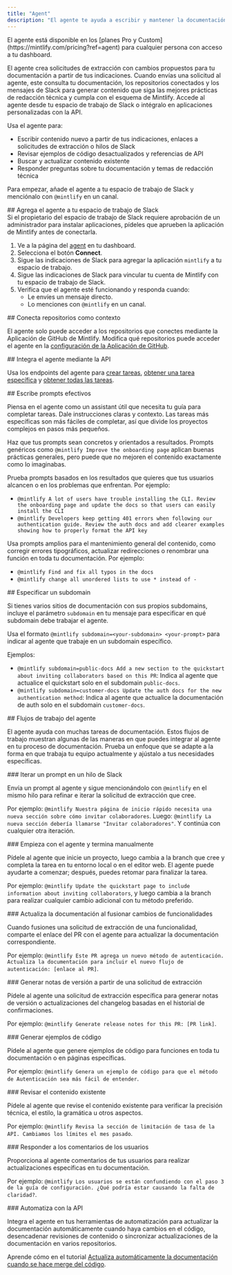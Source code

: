 ```yaml
---
title: "Agent"
description: "El agente te ayuda a escribir y mantener la documentación"
---
```


<Info>
  El agente está disponible en los [planes Pro y Custom](https://mintlify.com/pricing?ref=agent) para cualquier persona con acceso a tu dashboard.
</Info>

El agente crea solicitudes de extracción con cambios propuestos para tu documentación a partir de tus indicaciones. Cuando envías una solicitud al agente, este consulta tu documentación, los repositorios conectados y los mensajes de Slack para generar contenido que siga las mejores prácticas de redacción técnica y cumpla con el esquema de Mintlify. Accede al agente desde tu espacio de trabajo de Slack o intégralo en aplicaciones personalizadas con la API.

Usa el agente para:

* Escribir contenido nuevo a partir de tus indicaciones, enlaces a solicitudes de extracción o hilos de Slack
* Revisar ejemplos de código desactualizados y referencias de API
* Buscar y actualizar contenido existente
* Responder preguntas sobre tu documentación y temas de redacción técnica

Para empezar, añade el agente a tu espacio de trabajo de Slack y menciónalo con `@mintlify` en un canal.

<div id="add-the-agent-to-your-slack-workspace">
  ## Agrega el agente a tu espacio de trabajo de Slack
</div>

<Note>
  Si el propietario del espacio de trabajo de Slack requiere aprobación de un administrador para instalar aplicaciones, pídeles que aprueben la aplicación de Mintlify antes de conectarla.
</Note>

1. Ve a la página del [agent](https://dashboard.mintlify.com/products/agent) en tu dashboard.
2. Selecciona el botón **Connect**.
3. Sigue las indicaciones de Slack para agregar la aplicación `mintlify` a tu espacio de trabajo.
4. Sigue las indicaciones de Slack para vincular tu cuenta de Mintlify con tu espacio de trabajo de Slack.
5. Verifica que el agente esté funcionando y responda cuando:
   * Le envíes un mensaje directo.
   * Lo menciones con `@mintlify` en un canal.

<div id="connect-repositories-as-context">
  ## Conecta repositorios como contexto
</div>

El agente solo puede acceder a los repositorios que conectes mediante la Aplicación de GitHub de Mintlify. Modifica qué repositorios puede acceder el agente en la [configuración de la Aplicación de GitHub](https://github.com/apps/mintlify/installations/new).

<div id="embed-the-agent-via-api">
  ## Integra el agente mediante la API
</div>

Usa los endpoints del agente para [crear tareas](/es/api-reference/agent/create-agent-job), [obtener una tarea específica](/es/api-reference/agent/get-agent-job) y [obtener todas las tareas](/es/api-reference/agent/get-all-jobs).

<div id="write-effective-prompts">
  ## Escribe prompts efectivos
</div>

Piensa en el agente como un assistant útil que necesita tu guía para completar tareas. Dale instrucciones claras y contexto. Las tareas más específicas son más fáciles de completar, así que divide los proyectos complejos en pasos más pequeños.

Haz que tus prompts sean concretos y orientados a resultados. Prompts genéricos como `@mintlify Improve the onboarding page` aplican buenas prácticas generales, pero puede que no mejoren el contenido exactamente como lo imaginabas.

Prueba prompts basados en los resultados que quieres que tus usuarios alcancen o en los problemas que enfrentan. Por ejemplo:

* `@mintlify A lot of users have trouble installing the CLI. Review the onboarding page and update the docs so that users can easily install the CLI`
* `@mintlify Developers keep getting 401 errors when following our authentication guide. Review the auth docs and add clearer examples showing how to properly format the API key`

Usa prompts amplios para el mantenimiento general del contenido, como corregir errores tipográficos, actualizar redirecciones o renombrar una función en toda tu documentación. Por ejemplo:

* `@mintlify Find and fix all typos in the docs`
* `@mintlify change all unordered lists to use * instead of -`

<div id="specify-a-subdomain">
  ## Especificar un subdomain
</div>

Si tienes varios sitios de documentación con sus propios subdomains, incluye el parámetro `subdomain` en tu mensaje para especificar en qué subdomain debe trabajar el agente.

Usa el formato `@mintlify subdomain=<your-subdomain> <your-prompt>` para indicar al agente que trabaje en un subdomain específico.

Ejemplos:

* `@mintlify subdomain=public-docs Add a new section to the quickstart about inviting collaborators based on this PR`: Indica al agente que actualice el quickstart solo en el subdomain `public-docs`.
* `@mintlify subdomain=customer-docs Update the auth docs for the new authentication method`: Indica al agente que actualice la documentación de auth solo en el subdomain `customer-docs`.

<div id="agent-workflows">
  ## Flujos de trabajo del agente
</div>

El agente ayuda con muchas tareas de documentación. Estos flujos de trabajo muestran algunas de las maneras en que puedes integrar al agente en tu proceso de documentación. Prueba un enfoque que se adapte a la forma en que trabaja tu equipo actualmente y ajústalo a tus necesidades específicas.

<div id="iterate-on-a-prompt-in-a-slack-thread">
  ### Iterar un prompt en un hilo de Slack
</div>

Envía un prompt al agente y sigue mencionándolo con `@mintlify` en el mismo hilo para refinar e iterar la solicitud de extracción que cree.

Por ejemplo: `@mintlify Nuestra página de inicio rápido necesita una nueva sección sobre cómo invitar colaboradores`. Luego: `@mintlify La nueva sección debería llamarse "Invitar colaboradores"`. Y continúa con cualquier otra iteración.

<div id="start-with-the-agent-finish-manually">
  ### Empieza con el agente y termina manualmente
</div>

Pídele al agente que inicie un proyecto, luego cambia a la branch que cree y completa la tarea en tu entorno local o en el editor web. El agente puede ayudarte a comenzar; después, puedes retomar para finalizar la tarea.

Por ejemplo: `@mintlify Update the quickstart page to include information about inviting collaborators`, y luego cambia a la branch para realizar cualquier cambio adicional con tu método preferido.

<div id="update-docs-when-merging-feature-changes">
  ### Actualiza la documentación al fusionar cambios de funcionalidades
</div>

Cuando fusiones una solicitud de extracción de una funcionalidad, comparte el enlace del PR con el agente para actualizar la documentación correspondiente.

Por ejemplo: `@mintlify Este PR agrega un nuevo método de autenticación. Actualiza la documentación para incluir el nuevo flujo de autenticación: [enlace al PR]`.

<div id="generate-release-notes-from-a-pull-request">
  ### Generar notas de versión a partir de una solicitud de extracción
</div>

Pídele al agente una solicitud de extracción específica para generar notas de versión o actualizaciones del changelog basadas en el historial de confirmaciones.

Por ejemplo: `@mintlify Generate release notes for this PR: [PR link]`.

<div id="generate-code-examples">
  ### Generar ejemplos de código
</div>

Pídele al agente que genere ejemplos de código para funciones en toda tu documentación o en páginas específicas.

Por ejemplo: `@mintlify Genera un ejemplo de código para que el método de Autenticación sea más fácil de entender`.

<div id="review-existing-content">
  ### Revisar el contenido existente
</div>

Pídele al agente que revise el contenido existente para verificar la precisión técnica, el estilo, la gramática u otros aspectos.

Por ejemplo: `@mintlify Revisa la sección de limitación de tasa de la API. Cambiamos los límites el mes pasado`.

<div id="respond-to-user-feedback">
  ### Responder a los comentarios de los usuarios
</div>

Proporciona al agente comentarios de tus usuarios para realizar actualizaciones específicas en tu documentación.

Por ejemplo: `@mintlify Los usuarios se están confundiendo con el paso 3 de la guía de configuración. ¿Qué podría estar causando la falta de claridad?`.

<div id="automate-with-the-api">
  ### Automatiza con la API
</div>

Integra el agente en tus herramientas de automatización para actualizar la documentación automáticamente cuando haya cambios en el código, desencadenar revisiones de contenido o sincronizar actualizaciones de la documentación en varios repositorios.

Aprende cómo en el tutorial [Actualiza automáticamente la documentación cuando se hace merge del código](/es/guides/automate-agent).